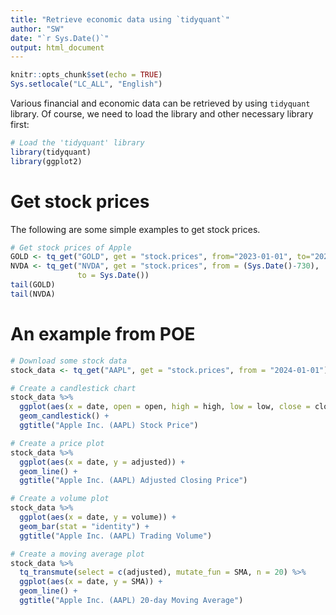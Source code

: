 ```yaml
---
title: "Retrieve economic data using `tidyquant`"
author: "SW"
date: "`r Sys.Date()`"
output: html_document
---
```


```r
knitr::opts_chunk$set(echo = TRUE)
Sys.setlocale("LC_ALL", "English")
```

Various financial and economic data can be retrieved by using `tidyquant` library. Of course, we need to load the library and other necessary library first:

```r
# Load the 'tidyquant' library
library(tidyquant)
library(ggplot2)
```


# Get stock prices

The following are some simple examples to get stock prices.


```r
# Get stock prices of Apple
GOLD <- tq_get("GOLD", get = "stock.prices", from="2023-01-01", to="2024-08-16")
NVDA <- tq_get("NVDA", get = "stock.prices", from = (Sys.Date()-730),
               to = Sys.Date())
tail(GOLD)
tail(NVDA)
```

# An example from POE

```r
# Download some stock data
stock_data <- tq_get("AAPL", get = "stock.prices", from = "2024-01-01")

# Create a candlestick chart
stock_data %>%
  ggplot(aes(x = date, open = open, high = high, low = low, close = close)) +
  geom_candlestick() +
  ggtitle("Apple Inc. (AAPL) Stock Price")

# Create a price plot
stock_data %>%
  ggplot(aes(x = date, y = adjusted)) +
  geom_line() +
  ggtitle("Apple Inc. (AAPL) Adjusted Closing Price")

# Create a volume plot
stock_data %>%
  ggplot(aes(x = date, y = volume)) +
  geom_bar(stat = "identity") +
  ggtitle("Apple Inc. (AAPL) Trading Volume")

# Create a moving average plot
stock_data %>%
  tq_transmute(select = c(adjusted), mutate_fun = SMA, n = 20) %>%
  ggplot(aes(x = date, y = SMA)) +
  geom_line() +
  ggtitle("Apple Inc. (AAPL) 20-day Moving Average")
```

